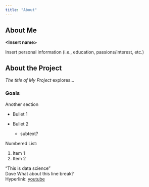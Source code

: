 ```yaml
---
title: "About"
---
```


## About Me

**\<Insert name\>**

Insert personal information (i.e., education, passions/interest, etc.)

## About the Project

*The title of My Project* explores...

### Goals

Another section

-   Bullet 1

-   Bullet 2

    -   subtext?

Numbered List:

1.  Item 1
2.  Item 2

"This is data science"
\
Dave
What about this line break?
\
Hyperlink: [youtube](https://youtube.com)

